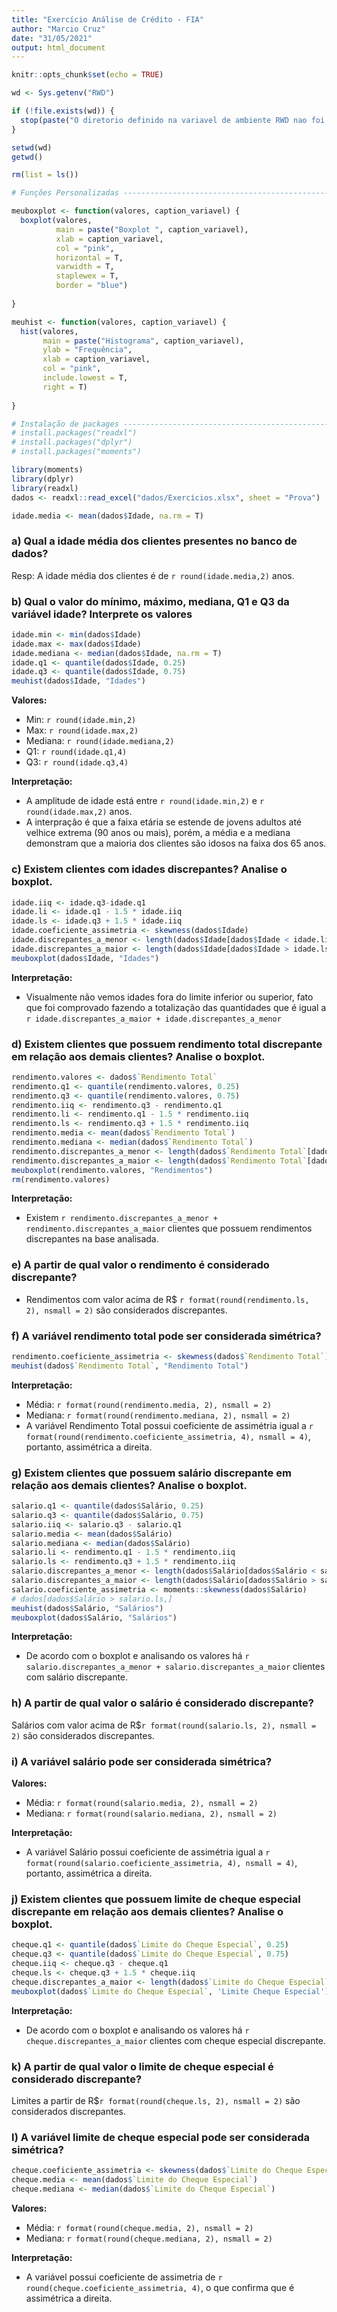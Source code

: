 ```yaml
---
title: "Exercício Análise de Crédito - FIA"
author: "Marcio Cruz"
date: "31/05/2021"
output: html_document
---
```


```r
knitr::opts_chunk$set(echo = TRUE)

wd <- Sys.getenv("RWD")

if (!file.exists(wd)) {
  stop(paste("O diretorio definido na variavel de ambiente RWD nao foi encontrado",wd, sep="="))
} 

setwd(wd)
getwd()

rm(list = ls())

# Funções Personalizadas --------------------------------------------------

meuboxplot <- function(valores, caption_variavel) {
  boxplot(valores,
          main = paste("Boxplot ", caption_variavel),
          xlab = caption_variavel,
          col = "pink",
          horizontal = T,
          varwidth = T,
          staplewex = T,
          border = "blue")
          
}

meuhist <- function(valores, caption_variavel) {
  hist(valores,
       main = paste("Histograma", caption_variavel),
       ylab = "Frequência",
       xlab = caption_variavel,
       col = "pink",
       include.lowest = T,
       right = T)
  
}

# Instalação de packages --------------------------------------------------
# install.packages("readxl")
# install.packages("dplyr")
# install.packages("moments")

library(moments)
library(dplyr)
library(readxl)
dados <- readxl::read_excel("dados/Exercícios.xlsx", sheet = "Prova")

```

```r
idade.media <- mean(dados$Idade, na.rm = T)  
```
### a) Qual a idade média dos clientes presentes no banco de dados?
Resp: A idade média dos clientes é de `r round(idade.media,2)` anos.

### b) Qual o valor do mínimo, máximo, mediana, Q1 e Q3 da variável idade? Interprete os valores 
```r
idade.min <- min(dados$Idade)
idade.max <- max(dados$Idade)
idade.mediana <- median(dados$Idade, na.rm = T)
idade.q1 <- quantile(dados$Idade, 0.25)
idade.q3 <- quantile(dados$Idade, 0.75)
meuhist(dados$Idade, "Idades")
```

**Valores:**

* Min: `r round(idade.min,2)` 
* Max: `r round(idade.max,2)` 
* Mediana: `r round(idade.mediana,2)`
* Q1: `r round(idade.q1,4)`
* Q3: `r round(idade.q3,4)`

**Interpretação:**

* A amplitude de idade está entre `r round(idade.min,2)` e `r round(idade.max,2)` anos.
* A interpração é que a faixa etária se estende de jovens adultos até velhice extrema (90 anos ou mais), porém, a média e a mediana demonstram que a maioria dos clientes são idosos na faixa dos 65 anos.

### c) Existem clientes com idades discrepantes? Analise o boxplot.
```r
idade.iiq <- idade.q3-idade.q1
idade.li <- idade.q1 - 1.5 * idade.iiq
idade.ls <- idade.q3 + 1.5 * idade.iiq
idade.coeficiente_assimetria <- skewness(dados$Idade)
idade.discrepantes_a_menor <- length(dados$Idade[dados$Idade < idade.li])
idade.discrepantes_a_maior <- length(dados$Idade[dados$Idade > idade.ls])
meuboxplot(dados$Idade, "Idades")
```

**Interpretação:**

* Visualmente não vemos idades fora do limite inferior ou superior, fato que foi comprovado fazendo a totalização das quantidades que é igual a `r idade.discrepantes_a_maior + idade.discrepantes_a_menor`

### d) Existem clientes que possuem rendimento total discrepante em relação aos demais clientes? Analise o boxplot. 
```r
rendimento.valores <- dados$`Rendimento Total`
rendimento.q1 <- quantile(rendimento.valores, 0.25)
rendimento.q3 <- quantile(rendimento.valores, 0.75)
rendimento.iiq <- rendimento.q3 - rendimento.q1 
rendimento.li <- rendimento.q1 - 1.5 * rendimento.iiq
rendimento.ls <- rendimento.q3 + 1.5 * rendimento.iiq
rendimento.media <- mean(dados$`Rendimento Total`)
rendimento.mediana <- median(dados$`Rendimento Total`)
rendimento.discrepantes_a_menor <- length(dados$`Rendimento Total`[dados$`Rendimento Total` < rendimento.li])
rendimento.discrepantes_a_maior <- length(dados$`Rendimento Total`[dados$`Rendimento Total` > rendimento.ls])
meuboxplot(rendimento.valores, "Rendimentos")
rm(rendimento.valores)

```

**Interpretação:**

* Existem `r rendimento.discrepantes_a_menor + rendimento.discrepantes_a_maior` clientes que possuem rendimentos discrepantes na base analisada.

### e) A partir de qual valor o rendimento é considerado discrepante?

* Rendimentos com valor acima de R$ `r format(round(rendimento.ls, 2), nsmall = 2)` são considerados discrepantes.


### f) A variável rendimento total pode ser considerada simétrica?
```r
rendimento.coeficiente_assimetria <- skewness(dados$`Rendimento Total`)
meuhist(dados$`Rendimento Total`, "Rendimento Total")
```

**Interpretação:**

* Média: `r format(round(rendimento.media, 2), nsmall = 2)`
* Mediana: `r format(round(rendimento.mediana, 2), nsmall = 2)`
* A variável Rendimento Total possui coeficiente de assimétria igual a `r format(round(rendimento.coeficiente_assimetria, 4), nsmall = 4)`, portanto, assimétrica a direita.

### g) Existem clientes que possuem salário discrepante em relação aos demais clientes? Analise o boxplot. 
```r
salario.q1 <- quantile(dados$Salário, 0.25)
salario.q3 <- quantile(dados$Salário, 0.75)
salario.iiq <- salario.q3 - salario.q1
salario.media <- mean(dados$Salário)
salario.mediana <- median(dados$Salário)
salario.li <- rendimento.q1 - 1.5 * rendimento.iiq
salario.ls <- rendimento.q3 + 1.5 * rendimento.iiq
salario.discrepantes_a_menor <- length(dados$Salário[dados$Salário < salario.li])
salario.discrepantes_a_maior <- length(dados$Salário[dados$Salário > salario.ls])
salario.coeficiente_assimetria <- moments::skewness(dados$Salário)
# dados[dados$Salário > salario.ls,]
meuhist(dados$Salário, "Salários")
meuboxplot(dados$Salário, "Salários")
```

**Interpretação:**

* De acordo com o boxplot e analisando os valores há `r salario.discrepantes_a_menor + salario.discrepantes_a_maior` clientes com salário discrepante.
 

### h) A partir de qual valor o salário é considerado discrepante?
Salários com valor acima de R$`r format(round(salario.ls, 2), nsmall = 2)` são considerados discrepantes.


### i) A variável salário pode ser considerada simétrica?

**Valores:**

* Média: `r format(round(salario.media, 2), nsmall = 2)`
* Mediana: `r format(round(salario.mediana, 2), nsmall = 2)`

**Interpretação:**

* A variável Salário possui coeficiente de assimétria igual a `r format(round(salario.coeficiente_assimetria, 4), nsmall = 4)`, portanto, assimétrica a direita.

### j) Existem clientes que possuem limite de cheque especial discrepante em relação aos demais clientes? Analise o boxplot. 
```r
cheque.q1 <- quantile(dados$`Limite do Cheque Especial`, 0.25)
cheque.q3 <- quantile(dados$`Limite do Cheque Especial`, 0.75)
cheque.iiq <- cheque.q3 - cheque.q1
cheque.ls <- cheque.q3 + 1.5 * cheque.iiq
cheque.discrepantes_a_maior <- length(dados$`Limite do Cheque Especial`[dados$`Limite do Cheque Especial` > cheque.ls])
meuboxplot(dados$`Limite do Cheque Especial`, 'Limite Cheque Especial')
```

**Interpretação:**

* De acordo com o boxplot e analisando os valores há `r cheque.discrepantes_a_maior` clientes com cheque especial discrepante.

### k) A partir de qual valor o limite de cheque especial é considerado discrepante?

Limites a partir de R$`r format(round(cheque.ls, 2), nsmall = 2)` são considerados discrepantes.

### l) A variável limite de cheque especial pode ser considerada simétrica?
```r
cheque.coeficiente_assimetria <- skewness(dados$`Limite do Cheque Especial`)
cheque.media <- mean(dados$`Limite do Cheque Especial`)
cheque.mediana <- median(dados$`Limite do Cheque Especial`)
```

**Valores:**

* Média: `r format(round(cheque.media, 2), nsmall = 2)`
* Mediana: `r format(round(cheque.mediana, 2), nsmall = 2)`

**Interpretação:**

* A variável possui coeficiente de assimetria de `r round(cheque.coeficiente_assimetria, 4)`, o que confirma que é assimétrica a direita.




